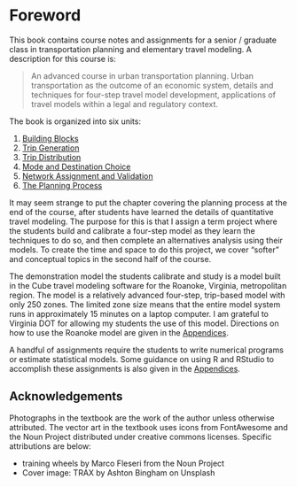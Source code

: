 # Foreword {.unnumbered}

This book contains course notes and assignments for a senior / graduate class in transportation planning and elementary travel modeling. A description for this course is:

> An advanced course in urban transportation planning. Urban transportation as the outcome of an economic system, details and techniques for four-step travel model development, applications of travel models within a legal and regulatory context.

The book is organized into six units:

1.  [Building Blocks](#chap-blocks)
2.  [Trip Generation](#chap-tripgen)
3.  [Trip Distribution](#chap-distribution)
4.  [Mode and Destination Choice](#chap-modechoice)
5.  [Network Assignment and Validation](#chap-assignment)
6.  [The Planning Process](#chap-process)

It may seem strange to put the chapter covering the planning process at the end of the course, after students have learned the details of quantitative travel modeling. The purpose for this is that I assign a term project where the students build and calibrate a four-step model as they learn the techniques to do so, and then complete an alternatives analysis using their models. To create the time and space to do this project, we cover "softer" and conceptual topics in the second half of the course.

The demonstration model the students calibrate and study is a model built in the Cube travel modeling software for the Roanoke, Virginia, metropolitan region. The model is a relatively advanced four-step, trip-based model with only 250 zones. The limited zone size means that the entire model system runs in approximately 15 minutes on a laptop computer. I am grateful to Virginia DOT for allowing my students the use of this model. Directions on how to use the Roanoke model are given in the [Appendices](#app-demomodel).

A handful of assignments require the students to write numerical programs or estimate statistical models. Some guidance on using R and RStudio to accomplish these assignments is also given in the [Appendices](#app-rstudio).

## Acknowledgements {.unnumbered}

Photographs in the textbook are the work of the author unless otherwise attributed. The vector art in the textbook uses icons from FontAwesome and the Noun Project distributed under creative commons licenses. Specific attributions are below:

-   training wheels by Marco Fleseri from the Noun Project
-   Cover image: TRAX by Ashton Bingham on Unsplash
